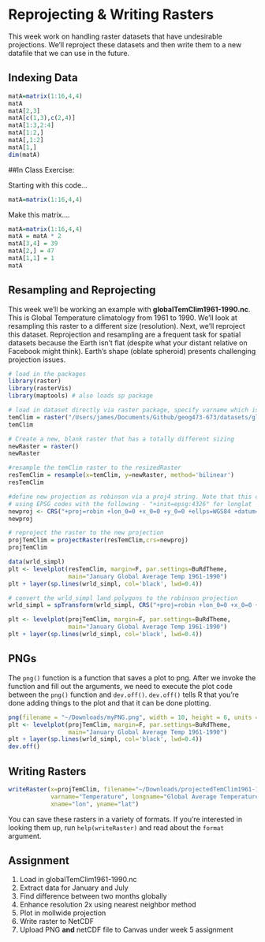 # Reprojecting & Writing Rasters

This week work on handling raster datasets that have undesirable projections. We'll reproject these datasets and then write them to a new datafile that we can use in the future. 

## Indexing Data

```r
matA=matrix(1:16,4,4)
matA
matA[2,3]
matA[c(1,3),c(2,4)]
matA[1:3,2:4]
matA[1:2,]
matA[,1:2]
matA[1,]
dim(matA)
```
##In Class Exercise: 

Starting with this code...
```r
matA=matrix(1:16,4,4)
```

Make this matrix....
```r
matA=matrix(1:16,4,4)
matA = matA * 2
matA[3,4] = 39
matA[2,] = 47
matA[1,1] = 1
matA
```


## Resampling and Reprojecting

This week we'll be working an example with **globalTemClim1961-1990.nc**. This is Global Temperature climatology from 1961 to 1990. We'll look at resampling this raster to a different size (resolution). Next, we'll reproject this dataset. Reprojection and resampling are a frequent task for spatial datasets because the Earth isn't flat (despite what your distant relative on Facebook might think). Earth's shape (oblate spheroid) presents challenging projection issues. 

```r
# load in the packages
library(raster)
library(rasterVis)
library(maptools) # also loads sp package

# load in dataset directly via raster package, specify varname which is 'tem' for 'temperature' 
temClim = raster("/Users/james/Documents/Github/geog473-673/datasets/globalTemClim1961-1990.nc", varname = 'tem', band=1)
temClim

# Create a new, blank raster that has a totally different sizing
newRaster = raster()
newRaster

#resample the temClim raster to the resizedRaster
resTemClim = resample(x=temClim, y=newRaster, method='bilinear')
resTemClim

#define new projection as robinson via a proj4 string. Note that this can also be achieved
# using EPSG codes with the following - "+init=epsg:4326" for longlat
newproj <- CRS("+proj=robin +lon_0=0 +x_0=0 +y_0=0 +ellps=WGS84 +datum=WGS84 +units=m +no_defs" )
newproj

# reproject the raster to the new projection
projTemClim = projectRaster(resTemClim,crs=newproj)
projTemClim

data(wrld_simpl)
plt <- levelplot(resTemClim, margin=F, par.settings=BuRdTheme,
                 main="January Global Average Temp 1961-1990")
plt + layer(sp.lines(wrld_simpl, col='black', lwd=0.4))

# convert the wrld_simpl land polygons to the robinson projection
wrld_simpl = spTransform(wrld_simpl, CRS("+proj=robin +lon_0=0 +x_0=0 +y_0=0 +ellps=WGS84 +datum=WGS84 +units=m +no_defs" ))

plt <- levelplot(projTemClim, margin=F, par.settings=BuRdTheme,
                 main="January Global Average Temp 1961-1990")
plt + layer(sp.lines(wrld_simpl, col='black', lwd=0.4))
```

## PNGs
The `png()` function is a function that saves a plot to png. After we invoke the function and fill out the arguments, we need to execute the plot code between the `png()` function and `dev.off()`. `dev.off()` tells R that you're done adding things to the plot and that it can be done plotting.


```r
png(filename = "~/Downloads/myPNG.png", width = 10, height = 6, units = 'in',res=100)
plt <- levelplot(projTemClim, margin=F, par.settings=BuRdTheme,
                 main="January Global Average Temp 1961-1990")
plt + layer(sp.lines(wrld_simpl, col='black', lwd=0.4))
dev.off()
```

## Writing Rasters

```r
writeRaster(x=projTemClim, filename="~/Downloads/projectedTemClim1961-1990.tif", format='GTiff',
            varname="Temperature", longname="Global Average Temperature January 1960-1990",
            xname="lon", yname="lat")

```

You can save these rasters in a variety of formats. If you're interested in looking them up, run `help(writeRaster)` and read about the `format` argument. 

## Assignment

1. Load in globalTemClim1961-1990.nc 
2. Extract data for January and July
3. Find difference between two months globally
5. Enhance resolution 2x using nearest neighbor method
6. Plot in mollwide projection
7. Write raster to NetCDF
8. Upload PNG **and** netCDF file to Canvas under week 5 assignment